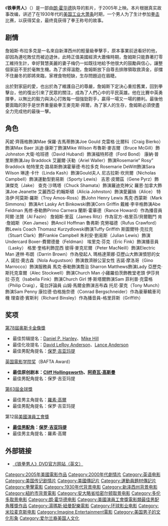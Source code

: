 {{Otheruses|subject=由[[朗·霍华德|朗·霍华德]]执导的影片「铁拳男人」|other=Cinderella Man其他意義|Cinderella Man}}
{{noteTA
|T=zh-hans:铁拳男人;zh-hk:擊動深情;zh-tw:最後一擊;
|G1=Show
|G2=Movie
|1=zh-hans:铁拳男人;zh-hk:擊動深情;zh-tw:最後一擊;
|2=zh-hans:马修·泰勒;zh-hk:馬菲·泰萊;zh-tw:馬修·泰勒;
}}
{{Infobox Film
| name           = 铁拳男人
| original_name  = {{lang|en|''Cinderella Man''}}
| image          = Cinderella Man.jpg
| director       = [[朗·霍华德|朗·霍华德]]
| producer       = 朗·霍华德<br/>Brian Grazer<br/>Penny Marshall
| writer         = Cliff Hollingsworth（小说）<br/>[[阿齐瓦·高斯曼|阿齐瓦·高斯曼]]（电影剧本）
| narrator       = 
| starring       = [[羅素·高爾|羅素·高爾]]<br/>[[蕾妮·齐薇格|蕾妮·齐薇格]]<br/>[[派迪·康斯丁|派迪·康斯丁]]<br/>[[馬菲·泰萊|馬菲·泰萊]]<br/>[[保罗·吉亚玛提|保罗·吉亚玛提]]<br/>[[伯伊德·班克斯|伯伊德·班克斯]]<br/>[[克雷戈·比克|克雷戈·比克]]<br/>[[朗·加拿大|朗·加拿大]]<br/>[[弗尔维奥·希希尔|弗尔维奥·希希尔]]
| music          = [[湯瑪斯·紐曼|湯瑪斯·紐曼]]
| cinematography = Salvatore Totino
| editing        = Daniel P. Hanley<br/>Mike Hill
| studio         = Imagine Entertainment<br/>Parkway Productions
| distributor    = [[环球影业|环球影业]]（北美地区）<br/>[[米拉麦克斯影业|米拉麦克斯影业]]（非美国地区）
| released       = 2005年6月3日
| runtime        = 144分钟
| country        = 美国
| language       = [[英语|英语]]
| budget         = 8800万[[美元|美元]]
| gross          = $108,539,911
| website        = 
| amg_id         = 
| imdb_id        = 0352248
}}

《'''铁拳男人'''》（{{lang-en|''Cinderella Man''}}）是一部由[[朗·霍华德|朗·霍华德]]执导的影片，于2005年上映。本片根据真实故事改编，讲述了在1930年代的[[美国|美国]][[工业|工业]][[大萧条|大萧条]]时期，一个男人为了生计参加[[拳击|拳击]]比赛，以获得奖金，最终竟获得了拳王称号的故事。

== 剧情 ==
詹姆斯·布拉多克是一名來自新澤西州的輕量級拳擊手，原本事業前途看好的他，卻因為連吃敗仗而被迫退休，此時正值美國經濟大蕭條時期，詹姆斯只能靠著打零工維持生計，幸好賢慧美麗的妻子梅仍一如既往地給予他很大的鼓勵與信心，讓整個家庭不至於毫無生機。為了求得溫飽，詹姆斯放下自尊去排隊領取救濟金，卻擋不住嚴冬的即將來臨，家裡食物短缺，生存問題迫在眉睫。

出於對家庭的愛，也出於為了維護自己的尊嚴，詹姆斯下定決心重拾舊業，回到拳擊台，他的復出引來了民眾的關注，成為了人們心中的平民英雄。他在比賽中英勇揮拳，以無比的毅力與決心打敗每一個強勁對手，贏得一場又一場的勝利。最後他要面臨的對手是世界重量級拳王麥克斯·拜爾，為了家人的生存，詹姆斯必須使盡全力完成他的最後一擊。

== 角色 ==


芮妮·齊薇格飾演Mae
保羅·吉馬蒂飾演Joe Gould
克雷格·比爾科（Craig Bierko）飾演Max Baer
派迪·康斯丁飾演Mike Wilson
布魯斯·麥吉爾（Bruce McGill）飾Johnston
大衛·哈班德（David Huband）飾演福特邦德（Ford Bond）
康納·普里斯飾演Jay Braddock
艾麗爾·沃勒（Ariel Waller）飾演Rosemarie“ Rosy” Braddock
帕特里克·路易斯飾演霍華德·布拉多克
Rosemarie DeWitt飾演Sara Wilson
琳達·卡什（Linda Kash）飾演Gould夫人
尼古拉斯·坎貝爾（Nicholas Campbell）飾演運動型劉易斯（Sporty Lewis）
吉恩·皮爾茲（Gene Pyrz）飾演傑克（Jake）
查克·沙瑪塔（Chuck Shamata）飾演羅迪克神父
羅恩·加拿大飾演Joe Jeanette
艾麗西亞·約翰斯頓（Alicia Johnston）飾演愛麗絲（Alice）
特洛伊·阿莫斯·羅斯（Troy Amos-Ross）飾John Henry Lewis
馬克·西蒙斯（Mark Simmons）飾演Art Lasky
Art Binkowski飾演Corn Griffin
戴維·李辛格飾演Abe Feldman
馬修·泰勒飾Primo Carnera
蘭斯·霍華德（Rance Howard）作為播音員阿爾·法贊（Al Fazin）
詹姆斯·里茲（James Ritz）作為官方-格里芬/貝爾戰鬥
肯·詹姆斯（Ken James）飾Ancil Hoffman
魯弗斯·克勞福德（Rufus Crawford）飾Lewis Coach
Thomasz Kurzydlowski飾演Tuffy Griffith
斯圖爾特·克拉克（Stuart Clark）飾Frankie Campbell
朱利安·劉易斯（Julian Lewis）飾演Undercard Boxer-費爾德曼（Feldman）
埃里克·芬克（Eric Fink）飾演播音員（Lasky）
格里·奎格利飾昆西
彼得·麥克尼爾（Peter MacNeill）飾演Electric Man
達林·布朗（Darrin Brown）作為發起人
瑪格達萊娜·亞歷山大飾演憤怒的女人
諾拉·奧古森（Nola Augustson）飾演救濟辦公室女性
吉諾·摩洛哥（Gino Marrocco）飾演服務員
馬克·泰勒飾演喬治
Sharron Matthews飾演Lady
亞歷克·斯托克韋爾（Alec Stockwell）飾演Church Man
小雞羅伯茨飾教堂老頭
伊莎貝拉·芬克（Isabella Fink）飾演Church Girl
博·斯塔爾飾演Sam
菲利普·克雷格（Philip Craig），電台評論員
山姆·馬爾金飾演吉布森
托尼·蒙克（Tony Munch）飾演Sam Penny
康拉德·伯格施奈德（Conrad Bergschneider）作為豪華轎車司機
理查德·賓斯利（Richard Binsley）作為播音員-格里菲斯（Griffith）

==奖项==
[[第78屆奥斯卡金像獎|第78屆奥斯卡金像獎]]
* 最佳剪辑提名：[[Daniel_P._Hanley|Daniel P. Hanley]]、[[Mike_Hill_(film_editor)|Mike Hill]]
* 最佳化妆提名：[[David_LeRoy_Anderson|David LeRoy Anderson]]、[[Lance_Anderson|Lance Anderson]]
* 最佳男配角提名：[[保罗·吉亚玛提|保罗·吉亚玛提]]

[[英国電影学院奖|英国電影学院奖]]（BAFTA Award）
* '''最佳原创剧本：[[Cliff_Hollingsworth|Cliff Hollingsworth]]、[[阿奇瓦·高斯曼|阿奇瓦·高斯曼]]'''
* 最佳男配角提名：保罗·吉亚玛提

[[第63屆金球獎|第63屆金球獎]]
* 最佳男主角提名：[[羅素·高爾|羅素·高爾]]
* 最佳男配角提名：保罗·吉亚玛提

第12屆[[美國演員工會獎|美國演員工會獎]]
* '''[[美國演員工會獎最佳男配角|最佳男配角]]：[[保罗·吉亚玛提|保罗·吉亚玛提]]'''
* 最佳男主角提名：羅素·高爾

==外部链接==
*[http://www.cinderellamanmovie.com/ 《铁拳男人》DVD官方网站（英文）] {{Wayback|url=http://www.cinderellamanmovie.com/ |date=20080511141948 }}

{{Ron Howard}}

{{DEFAULTSORT:Cinderella Man}}
[[Category:2005年美國電影作品|Category:2005年美國電影作品]]
[[Category:2000年代劇情片|Category:2000年代劇情片]]
[[Category:英语电影|Category:英语电影]]
[[Category:美国传记剧情片|Category:美国传记剧情片]]
[[Category:美國傳記片|Category:美國傳記片]]
[[Category:運動員題材傳記片|Category:運動員題材傳記片]]
[[Category:拳擊電影|Category:拳擊電影]]
[[Category:1930年代背景电影|Category:1930年代背景电影]]
[[Category:新泽西州背景电影|Category:新泽西州背景电影]]
[[Category:紐約市背景電影|Category:紐約市背景電影]]
[[Category:安大略省哈密尔顿取景电影|Category:安大略省哈密尔顿取景电影]]
[[Category:多伦多取景电影|Category:多伦多取景电影]]
[[Category:朗·霍华德电影|Category:朗·霍华德电影]]
[[Category:美國演員工會獎電影類最佳男配角獲獎作品|Category:美國演員工會獎電影類最佳男配角獲獎作品]]
[[Category:湯瑪斯·紐曼配樂電影|Category:湯瑪斯·紐曼配樂電影]]
[[Category:环球影业电影|Category:环球影业电影]]
[[Category:米拉麦克斯电影|Category:米拉麦克斯电影]]
[[Category:Imagine_Entertainment電影|Category:Imagine Entertainment電影]]
[[Category:美国男子的文化形象|Category:美国男子的文化形象]]
[[Category:爱尔兰裔美国人文化|Category:爱尔兰裔美国人文化]]